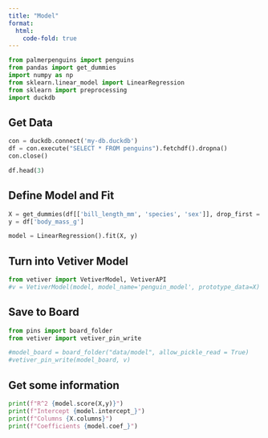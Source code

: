 ```yaml
---
title: "Model"
format:
  html:
    code-fold: true
---
```


```python
from palmerpenguins import penguins
from pandas import get_dummies
import numpy as np
from sklearn.linear_model import LinearRegression
from sklearn import preprocessing
import duckdb
```

## Get Data

```python

con = duckdb.connect('my-db.duckdb')
df = con.execute("SELECT * FROM penguins").fetchdf().dropna()
con.close()

df.head(3)
```

## Define Model and Fit

```python
X = get_dummies(df[['bill_length_mm', 'species', 'sex']], drop_first = True)
y = df['body_mass_g']

model = LinearRegression().fit(X, y)
```

## Turn into Vetiver Model

```python
from vetiver import VetiverModel, VetiverAPI
#v = VetiverModel(model, model_name='penguin_model', prototype_data=X)
```

## Save to Board

```python
from pins import board_folder
from vetiver import vetiver_pin_write

#model_board = board_folder("data/model", allow_pickle_read = True)
#vetiver_pin_write(model_board, v)

```

## Get some information

```python
print(f"R^2 {model.score(X,y)}")
print(f"Intercept {model.intercept_}")
print(f"Columns {X.columns}")
print(f"Coefficients {model.coef_}")
```